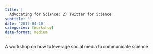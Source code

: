 ```yaml
---
title: |
  Advocating for Science: 2) Twitter for Science
subtitle: ''
date: '2017-04-10'
categories: [Workshop]
date-format: medium 
---
```


A workshop on how to leverage social media to communicate science


